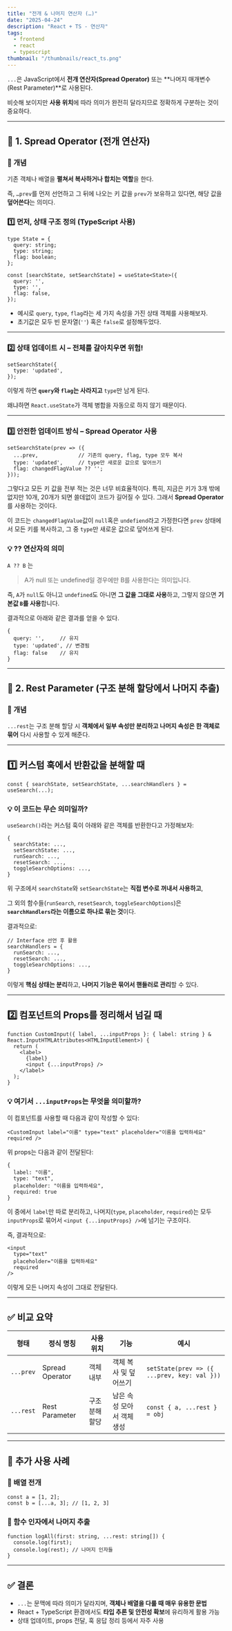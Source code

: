 ```yaml
---
title: "전개 & 나머지 연산자 (…)"
date: "2025-04-24"
description: "React + TS - 연산자"
tags:
  - frontend
  - react
  - typescript
thumbnail: "/thumbnails/react_ts.png"
---
```

 

`...`은 JavaScript에서 **전개 연산자(Spread Operator)** 또는 **나머지 매개변수(Rest Parameter)**로 사용된다.

비슷해 보이지만 **사용 위치**에 따라 의미가 완전히 달라지므로 정확하게 구분하는 것이 중요하다.

---

## 🧩 1. Spread Operator (전개 연산자)

### 🔹 개념

기존 객체나 배열을 **펼쳐서 복사하거나 합치는 역할**을 한다.

즉, `…prev`를 먼저 선언하고 그 뒤에 나오는 키 값을 `prev`가 보유하고 있다면, 해당 값을 **덮어쓴다**는 의미다.

### 1️⃣ 먼저, 상태 구조 정의 (TypeScript 사용)

```tsx
type State = {
  query: string;
  type: string;
  flag: boolean;
};

const [searchState, setSearchState] = useState<State>({
  query: '',
  type: '',
  flag: false,
});
```

- 예시로 `query`, `type`, `flag`라는 세 가지 속성을 가진 상태 객체를 사용해보자.
- 초기값은 모두 빈 문자열(`''`) 혹은 `false`로 설정해두었다.

---

### 2️⃣ 상태 업데이트 시 – 전체를 갈아치우면 위험!

```tsx
setSearchState({
  type: 'updated',
});
```

이렇게 하면 **`query`와 `flag`는 사라지고** `type`만 남게 된다.

왜냐하면 `React.useState`가 객체 병합을 자동으로 하지 않기 때문이다.

---

### 3️⃣ 안전한 업데이트 방식 – Spread Operator 사용

```tsx
setSearchState(prev => ({
  ...prev,             // 기존의 query, flag, type 모두 복사
  type: 'updated',     // type만 새로운 값으로 덮어쓰기
  flag: changedFlagValue ?? '';
}));
```

그렇다고 모든 키 값을 전부 적는 것은 너무 비효율적이다. 특히, 지금은 키가 3개 밖에 없지만 10개, 20개가 되면 쓸데없이 코드가 길어질 수 있다. 그래서 **Spread Operator**를 사용하는 것이다.

이 코드는 `changedFlagValue`값이 `null`혹은 `undefiend`라고 가정한다면 `prev` 상태에서 모든 키를 복사하고, 그 중 `type`만 새로운 값으로 덮어쓰게 된다.

<aside>


### 💡 ?? 연산자의 의미

`A ?? B` 는

> A가 null 또는 undefined일 경우에만 B를 사용한다는 의미입니다.
> 

즉, `A`가 `null`도 아니고 `undefined`도 아니면 **그 값을 그대로 사용**하고, 그렇지 않으면 **기본값 `B`를 사용**합니다.

</aside>

결과적으로 아래와 같은 결과를 얻을 수 있다.

```tsx
{
  query: '',     // 유지
  type: 'updated', // 변경됨
  flag: false    // 유지
}
```

---

## 🧩 2. Rest Parameter (구조 분해 할당에서 나머지 추출)

### 🔹 개념

`...rest`는 구조 분해 할당 시 **객체에서 일부 속성만 분리하고 나머지 속성은 한 객체로 묶어** 다시 사용할 수 있게 해준다.

---

## 1️⃣ 커스텀 훅에서 반환값을 분해할 때

```tsx
const { searchState, setSearchState, ...searchHandlers } = useSearch(...);
```

### 💡 이 코드는 무슨 의미일까?

`useSearch()`라는 커스텀 훅이 아래와 같은 객체를 반환한다고 가정해보자:

```tsx
{
  searchState: ...,
  setSearchState: ...,
  runSearch: ...,
  resetSearch: ...,
  toggleSearchOptions: ...,
}
```

위 구조에서 `searchState`와 `setSearchState`는 **직접 변수로 꺼내서 사용하고**,

그 외의 함수들(`runSearch`, `resetSearch`, `toggleSearchOptions`)은 **`searchHandlers`라는 이름으로 하나로 묶는 것**이다.

결과적으로:

```tsx
// Interface 선언 후 활용
searchHandlers = {
  runSearch: ...,
  resetSearch: ...,
  toggleSearchOptions: ...,
}
```

이렇게 **핵심 상태는 분리**하고, **나머지 기능은 묶어서 핸들러로 관리**할 수 있다.

---

## 2️⃣ 컴포넌트의 Props를 정리해서 넘길 때

```tsx
function CustomInput({ label, ...inputProps }: { label: string } & React.InputHTMLAttributes<HTMLInputElement>) {
  return (
    <label>
      {label}
      <input {...inputProps} />
    </label>
  );
}
```

### 💡 여기서 `...inputProps`는 무엇을 의미할까?

이 컴포넌트를 사용할 때 다음과 같이 작성할 수 있다:

```tsx
<CustomInput label="이름" type="text" placeholder="이름을 입력하세요" required />
```

위 props는 다음과 같이 전달된다:

```tsx
{
  label: "이름",
  type: "text",
  placeholder: "이름을 입력하세요",
  required: true
}
```

이 중에서 `label`만 따로 분리하고, 나머지(`type`, `placeholder`, `required`)는 모두 `inputProps`로 묶어서 `<input {...inputProps} />`에 넘기는 구조이다.

즉, 결과적으로:

```tsx
<input
  type="text"
  placeholder="이름을 입력하세요"
  required
/>
```

이렇게 모든 나머지 속성이 그대로 전달된다.

---

## ✅ 비교 요약

| 형태 | 정식 명칭 | 사용 위치 | 기능 | 예시 |
| --- | --- | --- | --- | --- |
| `...prev` | Spread Operator | 객체 내부 | 객체 복사 및 덮어쓰기 | `setState(prev => ({ ...prev, key: val }))` |
| `...rest` | Rest Parameter | 구조 분해 할당 | 남은 속성 모아서 객체 생성 | `const { a, ...rest } = obj` |

---

## 🧩 추가 사용 사례

### 🔸 배열 전개

```tsx
const a = [1, 2];
const b = [...a, 3]; // [1, 2, 3]
```

### 🔸 함수 인자에서 나머지 추출

```tsx
function logAll(first: string, ...rest: string[]) {
  console.log(first);
  console.log(rest); // 나머지 인자들
}
```

---

## ✅ 결론

- `...`는 문맥에 따라 의미가 달라지며, **객체나 배열을 다룰 때 매우 유용한 문법**
- React + TypeScript 환경에서도 **타입 추론 및 안전성 확보**에 유리하게 활용 가능
- 상태 업데이트, props 전달, 훅 응답 정리 등에서 자주 사용
